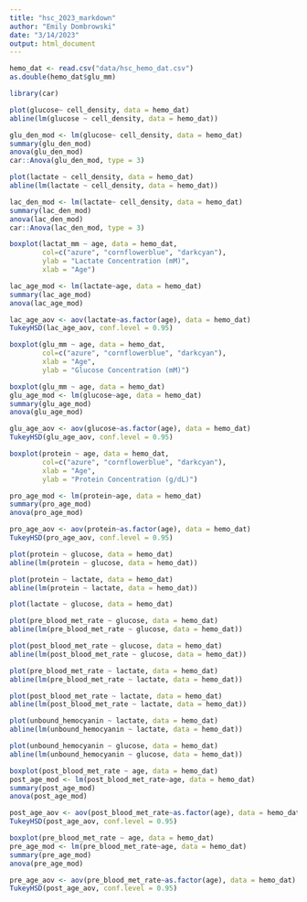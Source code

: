 ```yaml
---
title: "hsc_2023_markdown"
author: "Emily Dombrowski"
date: "3/14/2023"
output: html_document
---
```


```r

hemo_dat <- read.csv("data/hsc_hemo_dat.csv")
as.double(hemo_dat$glu_mm)

library(car)
```

```r

plot(glucose~ cell_density, data = hemo_dat)
abline(lm(glucose ~ cell_density, data = hemo_dat))

glu_den_mod <- lm(glucose~ cell_density, data = hemo_dat)
summary(glu_den_mod)
anova(glu_den_mod)
car::Anova(glu_den_mod, type = 3)

plot(lactate ~ cell_density, data = hemo_dat)
abline(lm(lactate ~ cell_density, data = hemo_dat))

lac_den_mod <- lm(lactate~ cell_density, data = hemo_dat)
summary(lac_den_mod)
anova(lac_den_mod)
car::Anova(lac_den_mod, type = 3)

```

```r

boxplot(lactat_mm ~ age, data = hemo_dat,
        col=c("azure", "cornflowerblue", "darkcyan"),
        ylab = "Lactate Concentration (mM)",
        xlab = "Age")

lac_age_mod <- lm(lactate~age, data = hemo_dat)
summary(lac_age_mod)
anova(lac_age_mod)

lac_age_aov <- aov(lactate~as.factor(age), data = hemo_dat)
TukeyHSD(lac_age_aov, conf.level = 0.95)
```

```r
boxplot(glu_mm ~ age, data = hemo_dat,
        col=c("azure", "cornflowerblue", "darkcyan"),
        xlab = "Age",
        ylab = "Glucose Concentration (mM)")

boxplot(glu_mm ~ age, data = hemo_dat)
glu_age_mod <- lm(glucose~age, data = hemo_dat)
summary(glu_age_mod)
anova(glu_age_mod)

glu_age_aov <- aov(glucose~as.factor(age), data = hemo_dat)
TukeyHSD(glu_age_aov, conf.level = 0.95)

```

```r
boxplot(protein ~ age, data = hemo_dat, 
        col=c("azure", "cornflowerblue", "darkcyan"),
        xlab = "Age",
        ylab = "Protein Concentration (g/dL)")

pro_age_mod <- lm(protein~age, data = hemo_dat)
summary(pro_age_mod)
anova(pro_age_mod)

pro_age_aov <- aov(protein~as.factor(age), data = hemo_dat)
TukeyHSD(pro_age_aov, conf.level = 0.95)
```

```r
plot(protein ~ glucose, data = hemo_dat)
abline(lm(protein ~ glucose, data = hemo_dat))

plot(protein ~ lactate, data = hemo_dat)
abline(lm(protein ~ lactate, data = hemo_dat))

plot(lactate ~ glucose, data = hemo_dat)

```

```r
plot(pre_blood_met_rate ~ glucose, data = hemo_dat)
abline(lm(pre_blood_met_rate ~ glucose, data = hemo_dat))

plot(post_blood_met_rate ~ glucose, data = hemo_dat)
abline(lm(post_blood_met_rate ~ glucose, data = hemo_dat))

plot(pre_blood_met_rate ~ lactate, data = hemo_dat)
abline(lm(pre_blood_met_rate ~ lactate, data = hemo_dat))

plot(post_blood_met_rate ~ lactate, data = hemo_dat)
abline(lm(post_blood_met_rate ~ lactate, data = hemo_dat))
```

```r

plot(unbound_hemocyanin ~ lactate, data = hemo_dat)
abline(lm(unbound_hemocyanin ~ lactate, data = hemo_dat))

plot(unbound_hemocyanin ~ glucose, data = hemo_dat)
abline(lm(unbound_hemocyanin ~ glucose, data = hemo_dat))

```

```r

boxplot(post_blood_met_rate ~ age, data = hemo_dat)
post_age_mod <- lm(post_blood_met_rate~age, data = hemo_dat)
summary(post_age_mod)
anova(post_age_mod)

post_age_aov <- aov(post_blood_met_rate~as.factor(age), data = hemo_dat)
TukeyHSD(post_age_aov, conf.level = 0.95)

boxplot(pre_blood_met_rate ~ age, data = hemo_dat)
pre_age_mod <- lm(pre_blood_met_rate~age, data = hemo_dat)
summary(pre_age_mod)
anova(pre_age_mod)

pre_age_aov <- aov(pre_blood_met_rate~as.factor(age), data = hemo_dat)
TukeyHSD(post_age_aov, conf.level = 0.95)


```
